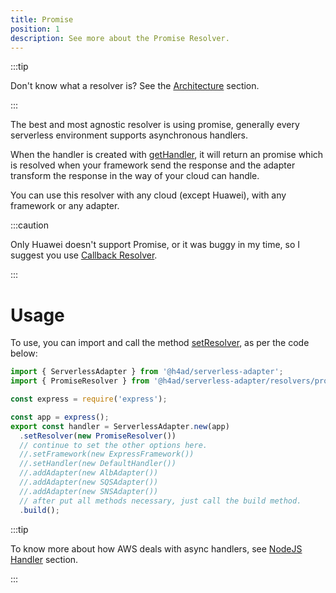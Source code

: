 ---
title: Promise
position: 1
description: See more about the Promise Resolver.
---

:::tip

Don't know what a resolver is? See the [Architecture](../architecture#resolver) section.

:::

The best and most agnostic resolver is using promise, generally every serverless environment supports asynchronous handlers.

When the handler is created with [getHandler](../../api/Contracts/HandlerContract#method-gethandler), it will return an promise
which is resolved when your framework send the response and the adapter transform the response in the way of your cloud can handle.

You can use this resolver with any cloud (except Huawei), with any framework or any adapter.

:::caution

Only Huawei doesn't support Promise, or it was buggy in my time, so I suggest you use [Callback Resolver](./callback).

:::

# Usage

To use, you can import and call the method [setResolver](../../api/ServerlessAdapter#method-setresolver), as per the code below:

```ts title="index.ts"
import { ServerlessAdapter } from '@h4ad/serverless-adapter';
import { PromiseResolver } from '@h4ad/serverless-adapter/resolvers/promise';

const express = require('express');

const app = express();
export const handler = ServerlessAdapter.new(app)
  .setResolver(new PromiseResolver())
  // continue to set the other options here.
  //.setFramework(new ExpressFramework())
  //.setHandler(new DefaultHandler())
  //.addAdapter(new AlbAdapter())
  //.addAdapter(new SQSAdapter())
  //.addAdapter(new SNSAdapter())
  // after put all methods necessary, just call the build method.
  .build();
```

:::tip

To know more about how AWS deals with async handlers, see [NodeJS Handler](https://docs.aws.amazon.com/lambda/latest/dg/nodejs-handler.html) section.

:::
